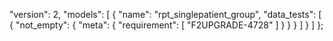   "version": 2,
  "models": [
    {
      "name": "rpt_singlepatient_group",
      "data_tests": [
        {
          "not_empty": {
            "meta": {
              "requirement": [
                "F2UPGRADE-4728"
              ]
            }
          }
        }
      ]
    }
  ]
};
